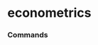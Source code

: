 # econometrics




### Commands
<ul className="grid grid-cols-1 md:grid-cols-2 lg:grid-cols-3 xl:grid-cols-4 gap-4 -ml-6">
<ReferenceCard
    title="Bgod"
    description="Calculate test statistics for autocorrelation"
    url="/sdk/reference/econometrics/bgod"
    command
/>
<ReferenceCard
    title="Bols"
    description="The between estimator is an alternative, usually less efficient estimator, can can be used to"
    url="/sdk/reference/econometrics/bols"
    command
/>
<ReferenceCard
    title="Bpag"
    description="Calculate test statistics for heteroscedasticity"
    url="/sdk/reference/econometrics/bpag"
    command
/>
<ReferenceCard
    title="Clean"
    description="Clean up NaNs from the dataset"
    url="/sdk/reference/econometrics/clean"
    command
/>
<ReferenceCard
    title="Coint"
    description="Calculate cointegration tests between variable number of input series"
    url="/sdk/reference/econometrics/coint"
    command
/>
<ReferenceCard
    title="Comparison"
    description="Compare regression results between Panel Data regressions."
    url="/sdk/reference/econometrics/comparison"
    command
/>
<ReferenceCard
    title="Dwat"
    description="Calculate test statistics for Durbin Watson autocorrelation"
    url="/sdk/reference/econometrics/dwat"
    command
/>
<ReferenceCard
    title="Fdols"
    description="First differencing is an alternative to using fixed effects when there might be correlation."
    url="/sdk/reference/econometrics/fdols"
    command
/>
<ReferenceCard
    title="Fe"
    description="When effects are correlated with the regressors the RE and BE estimators are not consistent."
    url="/sdk/reference/econometrics/fe"
    command
/>
<ReferenceCard
    title="Garch"
    description="Calculates volatility forecasts based on GARCH."
    url="/sdk/reference/econometrics/garch"
    command
/>
<ReferenceCard
    title="Get Regression Data"
    description="This function creates a DataFrame with the required regression data as"
    url="/sdk/reference/econometrics/get_regression_data"
    command
/>
<ReferenceCard
    title="Granger"
    description="Calculate granger tests"
    url="/sdk/reference/econometrics/granger"
    command
/>
<ReferenceCard
    title="Load"
    description="Load custom file into dataframe."
    url="/sdk/reference/econometrics/load"
    command
/>
<ReferenceCard
    title="Norm"
    description="The distribution of returns and generate statistics on the relation to the normal curve."
    url="/sdk/reference/econometrics/norm"
    command
/>
<ReferenceCard
    title="Ols"
    description="Performs an OLS regression on timeseries data. [Source: Statsmodels]"
    url="/sdk/reference/econometrics/ols"
    command
/>
<ReferenceCard
    title="Options"
    description="Obtain columns-dataset combinations from loaded in datasets that can be used in other commands"
    url="/sdk/reference/econometrics/options"
    command
/>
<ReferenceCard
    title="Panel"
    description="Based on the regression type, this function decides what regression to run."
    url="/sdk/reference/econometrics/panel"
    command
/>
<ReferenceCard
    title="Pols"
    description="PooledOLS is just plain OLS that understands that various panel data structures."
    url="/sdk/reference/econometrics/pols"
    command
/>
<ReferenceCard
    title="Re"
    description="The random effects model is virtually identical to the pooled OLS model except that is accounts for the"
    url="/sdk/reference/econometrics/re"
    command
/>
<ReferenceCard
    title="Root"
    description="Calculate test statistics for unit roots"
    url="/sdk/reference/econometrics/root"
    command
/>
<ReferenceCard
    title="Vif"
    description="Calculates VIF (variance inflation factor), which tests collinearity."
    url="/sdk/reference/econometrics/vif"
    command
/>
</ul>
